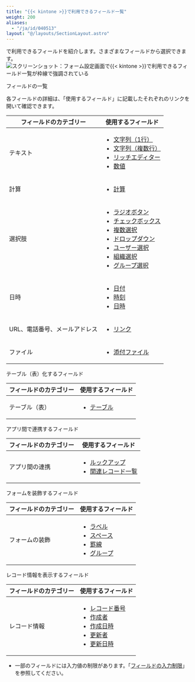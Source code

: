 ```yaml
---
title: "{{< kintone >}}で利用できるフィールド一覧"
weight: 200
aliases:
  - "/ja/id/040513"
layout: "@/layouts/SectionLayout.astro"
---
```




<Kintone />で利用できるフィールドを紹介します。さまざまなフィールドから選択できます。  
<Img src="/k/kintone/img-ja/form_parts01.png" alt="スクリーンショット：フォーム設定画面で{{&lt; kintone &gt;}}で利用できるフィールド一覧が枠線で強調されている" />

<Heading id="form_form_parts_10">フィールドの一覧</Heading>

各フィールドの詳細は、「使用するフィールド」に記載したそれぞれのリンクを開いて確認できます。

<table>
    <thead>
        <tr>
            <th><b>フィールドのカテゴリー</b></th>
            <th><b>使用するフィールド</b></th>
        </tr>
    </thead>
    <tbody>
        <tr>
            <td>テキスト</td>
            <td>
              <ul>
                <li><a href="/k/ja/id/040539.html">文字列（1行）</a></li>
                <li><a href="/k/ja/id/040538.html">文字列（複数行）</a></li>
                <li><a href="/k/ja/id/040537.html">リッチエディター</a></li>
                <li><a href="/k/ja/id/040534.html">数値</a></li>
              </ul>
            </td>
        </tr>
        <tr>
            <td>計算</td>
            <td>
              <ul>
                <li><a href="/k/ja/id/040517.html">計算</a></li>
              </ul>
            </td>
        </tr>
        <tr>
            <td>選択肢</td>
            <td>
              <ul>
                <li><a href="/k/ja/id/040535.html">ラジオボタン</a></li>
                <li><a href="/k/ja/id/040518.html">チェックボックス</a></li>
                <li><a href="/k/ja/id/040533.html">複数選択</a></li>
                <li><a href="/k/ja/id/040524.html">ドロップダウン</a></li>
                <li><a href="/k/ja/id/040543.html">ユーザー選択</a></li>
                <li><a href="/k/ja/id/040523.html">組織選択</a></li>
                <li><a href="/k/ja/id/040530.html">グループ選択</a></li>
              </ul>
            </td>
        </tr>
        <tr>
            <td>日時</td>
            <td>
              <ul>
                <li><a href="/k/ja/id/040521.html">日付</a></li>
                <li><a href="/k/ja/id/040540.html">時刻</a></li>
                <li><a href="/k/ja/id/040522.html">日時</a></li>
              </ul>
            </td>
        </tr>
        <tr>
            <td>URL、電話番号、メールアドレス</td>
            <td>
              <ul>
                <li><a href="/k/ja/id/040532.html">リンク</a></li>
              </ul>
            </td>
        </tr>
        <tr>
            <td>ファイル</td>
            <td>
              <ul>
                <li><a href="/k/ja/id/040514.html">添付ファイル</a></li>
              </ul>
            </td>
        </tr>
    </tbody>
</table>

<Heading level={3} id="form_form_parts_20">テーブル（表）化するフィールド</Heading>

<table>
    <thead>
        <tr>
            <th><b>フィールドのカテゴリー</b></th>
            <th><b>使用するフィールド</b></th>
        </tr>
    </thead>
    <tbody>
            <tr>
            <td>テーブル（表）</td>
            <td>
              <ul>
                <li><a href="/k/ja/id/040529.html">テーブル</a></li>
              </ul>
            </td>
        </tr>
    </tbody>
</table>

<Heading level={3} id="form_form_parts_30">アプリ間で連携するフィールド</Heading>

<table>
    <thead>
        <tr>
            <th><b>フィールドのカテゴリー</b></th>
            <th><b>使用するフィールド</b></th>
        </tr>
    </thead>
    <tbody>
            <tr>
            <td>アプリ間の連携</td>
            <td>
              <ul>
                <li><a href="/k/ja/id/040526.html">ルックアップ</a></li>
                <li><a href="/k/ja/id/040527.html">関連レコード一覧</a></li>
              </ul>
            </td>
        </tr>
    </tbody>
</table>

<Heading level={3} id="form_form_parts_40">フォームを装飾するフィールド</Heading>

<table>
    <thead>
        <tr>
            <th><b>フィールドのカテゴリー</b></th>
            <th><b>使用するフィールド</b></th>
        </tr>
    </thead>
    <tbody>
         <tr>
            <td>フォームの装飾</td>
            <td>
              <ul>
                <li><a href="/k/ja/id/040531.html">ラベル</a></li>
                <li><a href="/k/ja/id/040515.html">スペース</a></li>
                <li><a href="/k/ja/id/040516.html">罫線</a></li>
                <li><a href="/k/ja/id/040525.html">グループ</a></li>
              </ul>
            </td>
        </tr>
    </tbody>
</table>

<Heading level={3} id="form_form_parts_50">レコード情報を表示するフィールド</Heading>

<table>
    <thead>
        <tr>
            <th><b>フィールドのカテゴリー</b></th>
            <th><b>使用するフィールド</b></th>
        </tr>
    </thead>
    <tbody>
         <tr>
            <td>レコード情報</td>
            <td>
              <ul>
                <li><a href="/k/ja/id/040536.html">レコード番号</a></li>
                <li><a href="/k/ja/id/040519.html">作成者</a></li>
                <li><a href="/k/ja/id/040520.html">作成日時</a></li>
                <li><a href="/k/ja/id/040541.html">更新者</a></li>
                <li><a href="/k/ja/id/040542.html">更新日時</a></li>
              </ul>
            </td>
        </tr>
    </tbody>
</table>

<Note>

* 一部のフィールドには入力値の制限があります。「[フィールドの入力制限](/k/ja/id/040528.html)」を参照してください。

</Note>
